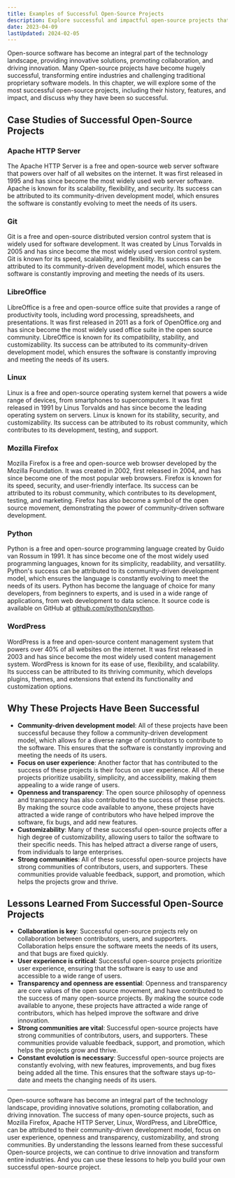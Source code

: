 ```yaml
---
title: Examples of Successful Open-Source Projects
description: Explore successful and impactful open-source projects that transformed industries and challenged proprietary models. Discover their history, features, and impact. Join the movement!
date: 2023-04-09
lastUpdated: 2024-02-05
---
```


<p class="lead">
	Open-source software has become an integral part of the technology landscape,
	providing innovative solutions, promoting collaboration, and driving
	innovation. Many Open-source projects have become hugely successful,
	transforming entire industries and challenging traditional proprietary
	software models. In this chapter, we will explore some of the most successful
	open-source projects, including their history, features, and impact, and
	discuss why they have been so successful.
</p>

## Case Studies of Successful Open-Source Projects

### Apache HTTP Server

The Apache HTTP Server is a free and open-source web server software that powers over half of all websites on the internet. It was first released in 1995 and has since become the most widely used web server software. Apache is known for its scalability, flexibility, and security. Its success can be attributed to its community-driven development model, which ensures the software is constantly evolving to meet the needs of its users.

### Git

Git is a free and open-source distributed version control system that is widely used for software development. It was created by Linus Torvalds in 2005 and has since become the most widely used version control system. Git is known for its speed, scalability, and flexibility. Its success can be attributed to its community-driven development model, which ensures the software is constantly improving and meeting the needs of its users.

### LibreOffice

LibreOffice is a free and open-source office suite that provides a range of productivity tools, including word processing, spreadsheets, and presentations. It was first released in 2011 as a fork of OpenOffice.org and has since become the most widely used office suite in the open source community. LibreOffice is known for its compatibility, stability, and customizability. Its success can be attributed to its community-driven development model, which ensures the software is constantly improving and meeting the needs of its users.

### Linux

Linux is a free and open-source operating system kernel that powers a wide range of devices, from smartphones to supercomputers. It was first released in 1991 by Linus Torvalds and has since become the leading operating system on servers. Linux is known for its stability, security, and customizability. Its success can be attributed to its robust community, which contributes to its development, testing, and support.

### Mozilla Firefox

Mozilla Firefox is a free and open-source web browser developed by the Mozilla Foundation. It was created in 2002, first released in 2004, and has since become one of the most popular web browsers. Firefox is known for its speed, security, and user-friendly interface. Its success can be attributed to its robust community, which contributes to its development, testing, and marketing. Firefox has also become a symbol of the open source movement, demonstrating the power of community-driven software development.

### Python

Python is a free and open-source programming language created by Guido van Rossum in 1991. It has since become one of the most widely used programming languages, known for its simplicity, readability, and versatility. Python's success can be attributed to its community-driven development model, which ensures the language is constantly evolving to meet the needs of its users. Python has become the language of choice for many developers, from beginners to experts, and is used in a wide range of applications, from web development to data science. It source code is available on GitHub at [github.com/python/cpython](https://github.com/python/cpython).

### WordPress

WordPress is a free and open-source content management system that powers over 40% of all websites on the internet. It was first released in 2003 and has since become the most widely used content management system. WordPress is known for its ease of use, flexibility, and scalability. Its success can be attributed to its thriving community, which develops plugins, themes, and extensions that extend its functionality and customization options.

## Why These Projects Have Been Successful

- <strong>Community-driven development model</strong>: All of these projects
  have been successful because they follow a community-driven development model,
  which allows for a diverse range of contributors to contribute to the
  software. This ensures that the software is constantly improving and meeting
  the needs of its users.
- <strong>Focus on user experience</strong>: Another factor that has contributed
  to the success of these projects is their focus on user experience. All of
  these projects prioritize usability, simplicity, and accessibility, making
  them appealing to a wide range of users.
- <strong>Openness and transparency</strong>: The open source philosophy of
  openness and transparency has also contributed to the success of these
  projects. By making the source code available to anyone, these projects have
  attracted a wide range of contributors who have helped improve the software,
  fix bugs, and add new features.
- <strong>Customizability</strong>: Many of these successful open-source
  projects offer a high degree of customizability, allowing users to tailor the
  software to their specific needs. This has helped attract a diverse range of
  users, from individuals to large enterprises.
- <strong>Strong communities</strong>: All of these successful open-source
  projects have strong communities of contributors, users, and supporters. These
  communities provide valuable feedback, support, and promotion, which helps the
  projects grow and thrive.

## Lessons Learned From Successful Open-Source Projects

- <strong>Collaboration is key</strong>: Successful open-source projects rely on
  collaboration between contributors, users, and supporters. Collaboration helps
  ensure the software meets the needs of its users, and that bugs are fixed
  quickly.
- <strong>User experience is critical</strong>: Successful open-source projects
  prioritize user experience, ensuring that the software is easy to use and
  accessible to a wide range of users.
- <strong>Transparency and openness are essential</strong>: Openness and
  transparency are core values of the open source movement, and have contributed
  to the success of many open-source projects. By making the source code
  available to anyone, these projects have attracted a wide range of
  contributors, which has helped improve the software and drive innovation.
- <strong>Strong communities are vital</strong>: Successful open-source projects
  have strong communities of contributors, users, and supporters. These
  communities provide valuable feedback, support, and promotion, which helps the
  projects grow and thrive.
- <strong>Constant evolution is necessary</strong>: Successful open-source
  projects are constantly evolving, with new features, improvements, and bug
  fixes being added all the time. This ensures that the software stays
  up-to-date and meets the changing needs of its users.

---

<p class="lead">
	Open-source software has become an integral part of the technology landscape,
	providing innovative solutions, promoting collaboration, and driving
	innovation. The success of many open-source projects, such as Mozilla Firefox,
	Apache HTTP Server, Linux, WordPress, and LibreOffice, can be attributed to
	their community-driven development model, focus on user experience, openness
	and transparency, customizability, and strong communities. By understanding
	the lessons learned from these successful Open-source projects, we can
	continue to drive innovation and transform entire industries. And you can use
	these lessons to help you build your own successful open-source project.
</p>
